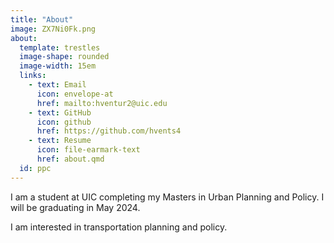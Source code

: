 ```yaml
---
title: "About"
image: ZX7Ni0Fk.png
about:
  template: trestles
  image-shape: rounded
  image-width: 15em
  links: 
    - text: Email
      icon: envelope-at
      href: mailto:hventur2@uic.edu
    - text: GitHub
      icon: github
      href: https://github.com/hvents4
    - text: Resume
      icon: file-earmark-text
      href: about.qmd
  id: ppc
---
```




I am a student at UIC completing my Masters in Urban Planning and Policy. I will be graduating in May 2024.

I am interested in transportation planning and policy.
